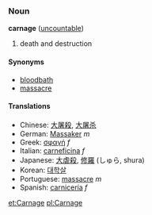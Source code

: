 ===Noun===
'''carnage''' ([[uncountable]])

# death and destruction

====Synonyms====
*[[bloodbath]]
*[[massacre]]

====Translations====
*Chinese: [[大屠殺]], [[大屠杀]]
*German: [[Massaker]] ''m''
*Greek: [[σφαγή]] ''f''
*Italian: [[carneficina]] ''f''
*Japanese: [[大虐殺]], [[修羅]] (しゅら, shura)
*Korean: [[대학살]]
*Portuguese: [[massacre]] ''m''
*Spanish: [[carnicería]] ''f''

[[et:Carnage]]
[[pl:Carnage]]